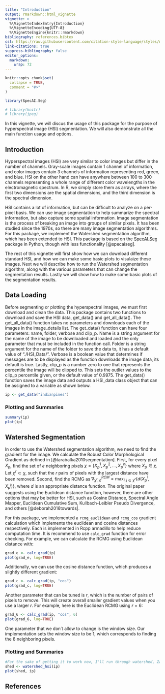 ```yaml
---
title: "Introduction"
output: rmarkdown::html_vignette
vignette: >
  %\VignetteIndexEntry{Introduction}
  %\VignetteEncoding{UTF-8}
  %\VignetteEngine{knitr::rmarkdown}
bibliography: references.bibtex
csl: https://raw.githubusercontent.com/citation-style-language/styles/master/research-institute-for-nature-and-forest.csl
link-citations: true
suppress-bibliography: false
editor_options: 
  markdown: 
    wrap: 72
---
```


```r
knitr::opts_chunk$set(
  collapse = TRUE,
  comment = "#>"
)
```

```r
library(SpecAI.Seg)

# library(knitr)
# library(jpeg)
```

In this vignette, we will discus the usage of this package for the
purpose of hyperspectral image (HSI) segmentation. We will also
demonstrate all the main function usage and options.

## Introduction

Hyperspectral images (HSI) are very similar to color images but differ
in the number of channels. Gray-scale images contain 1 channel of
information, and color images contain 3 channels of information
representing red, green, and blue. HSI on the other hand can have
anywhere between 100 to 300 channels representing a whole range of
different color wavelengths in the electromagnetic spectrum. In R, we
simply store them as arrays, where the first two dimensions are the
spatial dimensions, and the third dimension is the spectral dimension.

HSI contains a lot of information, but can be difficult to analyze on a
per-pixel basis. We can use image segmentation to help summarize the
spectral information, but also capture some spatial information. Image
segmentation is the process of breaking an image into groups of similar
pixels. It has been studied since the 1970s, so there are many image
segmentation algorithms. For this package, we implement the Watershed
segmentation algorithm, which has been extended to HSI. This package is
based on the [SpecAI.Seg](https://github.com/lanl/SpecAI.Seg) package in
Python, though with less functionality [@specaiseg].

The rest of this vignette will first show how we can download different
standard HSI, and how we can make some basic plots to visulaize these
images. Next we will describe how to run the Watershed segmentation
algorithm, along with the various parameters that can change the
segmentation results. Lastly we will show how to make some basic plots
of the segmentation results.

## Data Loading

<!-- Kyle, write about your functions and their options -->

Before segmenting or plotting the hyperspectral images, we must first download
and clean the data. This package contains two functions to download and save
the HSI data, get_data() and get_all_data(). The get_all_data() function 
takes no parameters and downloads each of the images in the image_details list. 
The get_data() function can have four parameters: 
name, folder, verbose and clip_p. Name is a string argument
for the name of the image to be downloaded and loaded and the only parameter 
that must be included in the function call. Folder is a string argument for the 
name of the folder to save the data to, it has a default value of "./HSI_Data/".
Verbose is a boolean value that determines if messages are to be displayed as
the function downloads the image data, its default is true. Lastly, clip_p is 
a number zero to one that represents the percentile the image will be clipped 
to. This sets the outlier values to the clip_p percentile given, or the default 
value of 0.9975. The get_data() function saves the image data and outputs a 
HSI_data class object that can be assigned to a variable as shown below.


```r
ip <- get_data("indianpines")
```

### Plotting and Summaries

<!-- Eric, demonstrate the summary and first basic plotting functions -->

```r
summary(ip)
plot(ip)
```

## Watershed Segmentation

<!-- Scout, write about RCMG -->

In order to use the Watershed segmentation algorithm, we need to find
the gradient for the image. We calculate the Robust Color Morphological
Gradient as defined in [@tarabalka2010segmentation]. First, for every
pixel $X_p$, find the set of $e$ neighboring pixels
$\chi=\{X_p^1, X_p^2,...,X_p^e\}$ where $X_p\in\chi$. Let
$\chi^r\subset \chi$, such that the $r$ pairs of pixels with the largest
distance have been removed. Second, find the RCMG as
$\nabla_{\chi^r, d}^{RCM}=\max_{i,j\in\chi^r}\{d(X_p^i, X_p^j)\}$, where
$d$ is an appropriate distance function. The original paper suggests
using the Euclidean distance function, however, there are other options
that may be better for HSI, such as Cosine Distance, Spectral Angle
Mapper, Euclidean Cumulative Sum, Kullbach-Leibler Pseudo Divergence,
and others [@deborah2016towards].

For this package, we implemented a `rcmg_euclidean` and `rcmg_cos`
gradient calculation which implements the euclidean and cosine distances
respectively. Each is implemented in Rcpp armadillo to help reduce
computation time. It is recommend to use `calc_grad` function for error
checking. For example, we can calculate the RCMG using Euclidean
distance with:

```r
grad_e <- calc_grad(ip)
plot(grad_e, log=TRUE)
```

Additionally, we can use the cosine distance function, which produces a
slightly different gradient:

```r
grad_c <- calc_grad(ip, "cos")
plot(grad_c, log=TRUE)
```

Another parameter that can be tuned is $r$, which is the number of pairs
of pixels to remove. This will create overall smaller gradient values
when you use a larger $r$. For example, here is the Euclidean RCMG using
$r=6$:

```r
grad_6 <- calc_grad(ip, "cos", 6)
plot(grad_6, log=TRUE)
```

One parameter that we don't allow to change is the window size. Our
implementation sets the window size to be 1, which corresponds to
finding the 8 neighboring pixels.

<!-- Zac, write about the watershed segmentation (our modifications and parameters) and mark boundaries -->

### Plotting and Summaries

<!-- Eric, demonstrate the basic plotting functions for the segmentations -->

```r
#For the sake of getting it to work now, I'll run through watershed, Zac can delete the following lines once he's done with his section
shed <- watershed_hsi(ip)
plot(shed, ip)
```

## References

